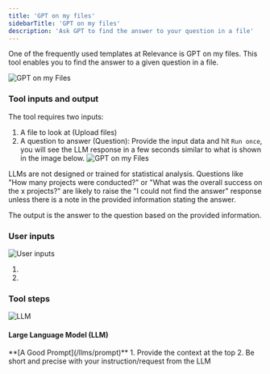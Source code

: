 ```yaml
---
title: 'GPT on my files'
sidebarTitle: 'GPT on my files'
description: 'Ask GPT to find the answer to your question in a file'
---
```

One of the frequently used templates at Relevance is GPT on my files. 
This tool enables you to find the answer to a given question in a file.

![GPT on my Files](/images/templates/gpt-on-my-files/GPT-on-my-files-form.png)

<Snippet file="how-to-use-a-tool.mdx" />

### Tool inputs and output
The tool requires two inputs: 
1. A file to look at (Upload files)
2. A question to answer (Question): 
Provide the input data and hit `Run once`, you will see the LLM response in a few seconds
similar to what is shown in the image below.
![GPT on my Files](/images/templates/gpt-on-my-files/GPT-on-my-files-answer.png)

<Tip>LLMs are not designed or trained for statistical analysis. Questions like 
"How many projects were conducted?" or "What was the overall success on the x projects?" 
are likely to raise the "I could not find the answer" response unless there is a note in 
the provided information stating the answer.</Tip>

The output is the answer to the question based on the provided information.

<Snippet file="components/tools/tool-components.mdx" />

### User inputs
![User inputs](/images/templates/gpt-on-my-files/GPT-on-my-files-build-input.png)

1. <Snippet file="components/inputs/file-to-text.mdx" />

2. <Snippet file="components/inputs/text-input.mdx" />

### Tool steps
![LLM](/images/templates/gpt-on-my-files/GPT-on-my-files-build-llm.png)
#### Large Language Model (LLM)
<Snippet file="components/tools/llm.mdx" />

<Tip>
**[A Good Prompt](/llms/prompt)**
1. Provide the context at the top
2. Be short and precise with your instruction/request from the LLM
</Tip>